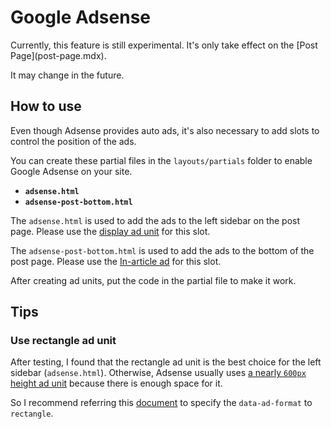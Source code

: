
# Google Adsense

<Callout>
Currently, this feature is still experimental. It's only take effect on the [Post Page](post-page.mdx).

It may change in the future.
</Callout>

## How to use

Even though Adsense provides auto ads, it's also necessary to add slots to control the position of the ads.

You can create these partial files in the `layouts/partials` folder to enable Google Adsense on your site.

- **`adsense.html`**
- **`adsense-post-bottom.html`**

The `adsense.html` is used to add the ads to the left sidebar on the post page. Please use
the [display ad unit](https://support.google.com/adsense/answer/9274025) for this slot.

The `adsense-post-bottom.html` is used to add the ads to the bottom of the post page. Please use
the [In-article ad](https://support.google.com/adsense/answer/9185052) for this slot.

After creating ad units, put the code in the partial file to make it work.

## Tips

### Use rectangle ad unit

After testing, I found that the rectangle ad unit is the best choice for the left sidebar (`adsense.html`).
Otherwise, Adsense usually uses [a nearly `600px` height ad unit](https://support.google.com/google-ads/answer/7031480)
because there is enough space for it.

So I recommend referring this [document](https://support.google.com/adsense/answer/9183460) to specify the
`data-ad-format` to `rectangle`.

